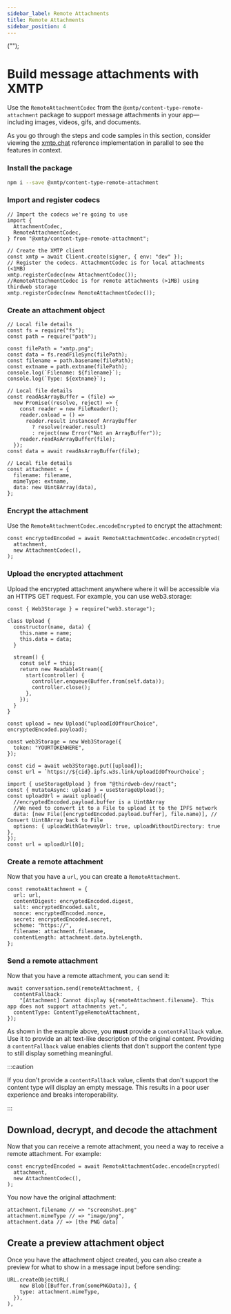 ```yaml
---
sidebar_label: Remote Attachments
title: Remote Attachments
sidebar_position: 4
---
```


("");

# Build message attachments with XMTP

Use the `RemoteAttachmentCodec` from the `@xmtp/content-type-remote-attachment` package to support message attachments in your app—including images, videos, gifs, and documents.

As you go through the steps and code samples in this section, consider viewing the [xmtp.chat](https://xmtp.chat) reference implementation in parallel to see the features in context.

### Install the package

```bash
npm i --save @xmtp/content-type-remote-attachment
```

### Import and register codecs

```tsx
// Import the codecs we're going to use
import {
  AttachmentCodec,
  RemoteAttachmentCodec,
} from "@xmtp/content-type-remote-attachment";
```

```tsx
// Create the XMTP client
const xmtp = await Client.create(signer, { env: "dev" });
// Register the codecs. AttachmentCodec is for local attachments (<1MB)
xmtp.registerCodec(new AttachmentCodec());
//RemoteAttachmentCodec is for remote attachments (>1MB) using thirdweb storage
xmtp.registerCodec(new RemoteAttachmentCodec());
```

### Create an attachment object

<Tabs>
<TabItem value="backend" label="Backend">

```tsx
// Local file details
const fs = require("fs");
const path = require("path");

const filePath = "xmtp.png";
const data = fs.readFileSync(filePath);
const filename = path.basename(filePath);
const extname = path.extname(filePath);
console.log(`Filename: ${filename}`);
console.log(`Type: ${extname}`);
```

</TabItem>
<TabItem value="frontend" label="Frontend">

```tsx
// Local file details
const readAsArrayBuffer = (file) =>
  new Promise((resolve, reject) => {
    const reader = new FileReader();
    reader.onload = () =>
      reader.result instanceof ArrayBuffer
        ? resolve(reader.result)
        : reject(new Error("Not an ArrayBuffer"));
    reader.readAsArrayBuffer(file);
  });
const data = await readAsArrayBuffer(file);
```

</TabItem>
</Tabs>

```tsx
// Local file details
const attachment = {
  filename: filename,
  mimeType: extname,
  data: new Uint8Array(data),
};
```

### Encrypt the attachment

Use the `RemoteAttachmentCodec.encodeEncrypted` to encrypt the attachment:

```tsx
const encryptedEncoded = await RemoteAttachmentCodec.encodeEncrypted(
  attachment,
  new AttachmentCodec(),
);
```

### Upload the encrypted attachment

Upload the encrypted attachment anywhere where it will be accessible via an HTTPS GET request. For example, you can use web3.storage:

<Tabs>
<TabItem value="web3storage" label="web3storage">

```tsx
const { Web3Storage } = require("web3.storage");

class Upload {
  constructor(name, data) {
    this.name = name;
    this.data = data;
  }

  stream() {
    const self = this;
    return new ReadableStream({
      start(controller) {
        controller.enqueue(Buffer.from(self.data));
        controller.close();
      },
    });
  }
}

const upload = new Upload("uploadIdOfYourChoice", encryptedEncoded.payload);

const web3Storage = new Web3Storage({
  token: "YOURTOKENHERE",
});

const cid = await web3Storage.put([upload]);
const url = `https://${cid}.ipfs.w3s.link/uploadIdOfYourChoice`;
```

</TabItem>
<TabItem value="thirdweb" label="Thridweb">

```tsx
import { useStorageUpload } from "@thirdweb-dev/react";
const { mutateAsync: upload } = useStorageUpload();
const uploadUrl = await upload({
  //encryptedEncoded.payload.buffer is a Uint8Array
  //We need to convert it to a File to upload it to the IPFS network
  data: [new File([encryptedEncoded.payload.buffer], file.name)], // Convert Uint8Array back to File
  options: { uploadWithGatewayUrl: true, uploadWithoutDirectory: true },
});
const url = uploadUrl[0];
```

</TabItem>
</Tabs>

### Create a remote attachment

Now that you have a `url`, you can create a `RemoteAttachment`.

```tsx
const remoteAttachment = {
  url: url,
  contentDigest: encryptedEncoded.digest,
  salt: encryptedEncoded.salt,
  nonce: encryptedEncoded.nonce,
  secret: encryptedEncoded.secret,
  scheme: "https://",
  filename: attachment.filename,
  contentLength: attachment.data.byteLength,
};
```

### Send a remote attachment

Now that you have a remote attachment, you can send it:

```tsx
await conversation.send(remoteAttachment, {
  contentFallback:
    "[Attachment] Cannot display ${remoteAttachment.filename}. This app does not support attachments yet.",
  contentType: ContentTypeRemoteAttachment,
});
```

As shown in the example above, you **must** provide a `contentFallback` value. Use it to provide an alt text-like description of the original content. Providing a `contentFallback` value enables clients that don't support the content type to still display something meaningful.

:::caution

If you don't provide a `contentFallback` value, clients that don't support the content type will display an empty message. This results in a poor user experience and breaks interoperability.

:::

## Download, decrypt, and decode the attachment

Now that you can receive a remote attachment, you need a way to receive a remote attachment. For example:

```tsx
const encryptedEncoded = await RemoteAttachmentCodec.encodeEncrypted(
  attachment,
  new AttachmentCodec(),
);
```

You now have the original attachment:

```
attachment.filename // => "screenshot.png"
attachment.mimeType // => "image/png",
attachment.data // => [the PNG data]
```

## Create a preview attachment object

Once you have the attachment object created, you can also create a preview for what to show in a message input before sending:

```tsx
URL.createObjectURL(
    new Blob([Buffer.from(somePNGData)], {
    type: attachment.mimeType,
  }),
),
```
